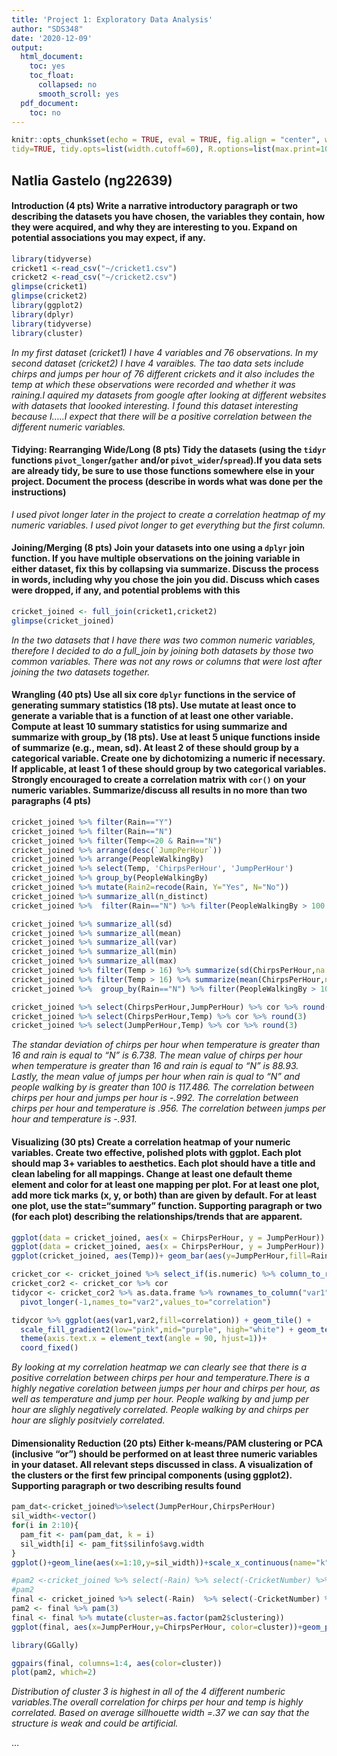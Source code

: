 ```yaml
---
title: 'Project 1: Exploratory Data Analysis'
author: "SDS348"
date: '2020-12-09'
output:
  html_document:
    toc: yes
    toc_float:
      collapsed: no
      smooth_scroll: yes
  pdf_document:
    toc: no
---
```


```r
knitr::opts_chunk$set(echo = TRUE, eval = TRUE, fig.align = "center", warning = F, message = F,
tidy=TRUE, tidy.opts=list(width.cutoff=60), R.options=list(max.print=100))
```

## Natlia Gastelo (ng22639)

#### Introduction (4 pts) Write a narrative introductory paragraph or two describing the datasets you have chosen, the variables they contain, how they were acquired, and why they are interesting to you. Expand on potential associations you may expect, if any.

```R

library(tidyverse)
cricket1 <-read_csv("~/cricket1.csv")
cricket2 <-read_csv("~/cricket2.csv")
glimpse(cricket1)
glimpse(cricket2)
library(ggplot2)
library(dplyr)
library(tidyverse)
library(cluster)
```

*In my first dataset (cricket1) I have 4 variables and 76 observations. In my second dataset (cricket2) I have 4 varaibles. The tao data sets include chirps and jumps per hour of 76 different crickets and it also includes the  temp at which these observations were recorded and whether it was raining.I aquired my datasets from google after looking at different websites with datasets that loooked interesting. I found this dataset interesting because I.....I expect that there will be a positive correlation between the different numeric variables.*

#### Tidying: Rearranging Wide/Long (8 pts) Tidy the datasets (using the `tidyr` functions `pivot_longer`/`gather` and/or `pivot_wider`/`spread`).If you data sets are already tidy, be sure to use those functions somewhere else in your project. Document the process (describe in words what was done per the instructions)

*I used pivot longer later in the project to create a correlation heatmap of my numeric variables. I used pivot longer to get everything but the first column.*

#### Joining/Merging (8 pts) Join your datasets into one using a `dplyr` join function. If you have multiple observations on the joining variable in either dataset, fix this by collapsing via summarize. Discuss the process in words, including why you chose the join you did. Discuss which cases were dropped, if any, and potential problems with this

```R
cricket_joined <- full_join(cricket1,cricket2)
glimpse(cricket_joined)
```

*In the two datasets that I have there was two common numeric variables, therefore I decided to do a full_join by joining both datasets by those two common variables. There was not any rows or columns that were lost after joining the two datasets together.*

#### Wrangling (40 pts) Use all six core `dplyr` functions in the service of generating summary statistics (18 pts). Use mutate at least once to generate a variable that is a function of at least one other variable. Compute at least 10 summary statistics for using summarize and summarize with group_by (18 pts). Use at least 5 unique functions inside of summarize (e.g., mean, sd). At least 2 of these should group by a categorical variable. Create one by dichotomizing a numeric if necessary. If applicable, at least 1 of these should group by two categorical variables. Strongly encouraged to create a correlation matrix with `cor()` on your numeric variables. Summarize/discuss all results in no more than two paragraphs (4 pts)

```R
cricket_joined %>% filter(Rain=="Y")
cricket_joined %>% filter(Rain=="N")
cricket_joined %>% filter(Temp<=20 & Rain=="N")
cricket_joined %>% arrange(desc(`JumpPerHour`))
cricket_joined %>% arrange(PeopleWalkingBy)
cricket_joined %>% select(Temp, 'ChirpsPerHour', 'JumpPerHour')
cricket_joined %>% group_by(PeopleWalkingBy)
cricket_joined %>% mutate(Rain2=recode(Rain, Y="Yes", N="No"))
cricket_joined %>% summarize_all(n_distinct)
cricket_joined %>%  filter(Rain=="N") %>% filter(PeopleWalkingBy > 100 )

cricket_joined %>% summarize_all(sd)
cricket_joined %>% summarize_all(mean)
cricket_joined %>% summarize_all(var)
cricket_joined %>% summarize_all(min)
cricket_joined %>% summarize_all(max)
cricket_joined %>% filter(Temp > 16) %>% summarize(sd(ChirpsPerHour,na.rm=T)) %>% group_by(Rain="N")
cricket_joined %>% filter(Temp > 16) %>% summarize(mean(ChirpsPerHour,na.rm=T)) %>% group_by(Rain="N")
cricket_joined %>%  group_by(Rain=="N") %>% filter(PeopleWalkingBy > 100 ) %>% summarize(mean(JumpPerHour),na.rm=T)

cricket_joined %>% select(ChirpsPerHour,JumpPerHour) %>% cor %>% round(3)
cricket_joined %>% select(ChirpsPerHour,Temp) %>% cor %>% round(3)
cricket_joined %>% select(JumpPerHour,Temp) %>% cor %>% round(3)
```

*The standar deviation of chirps per hour when temperature is greater than 16 and rain is equal to "N" is 6.738. The mean value of chirps per hour when temperature is greater than 16 and rain is equal to "N" is 88.93. Lastly, the mean value of jumps per hour when rain is qual to "N" and people walking by is greater than 100 is 117.486. The correlation between chirps per hour and jumps per hour is -.992. The correlation between chirps per hour and temperature is .956. The correlation between jumps per hour and temperature is -.931. *

#### Visualizing (30 pts) Create a correlation heatmap of your numeric variables. Create two effective, polished plots with ggplot. Each plot should map 3+ variables to aesthetics. Each plot should have a title and clean labeling for all mappings. Change at least one default theme element and color for at least one mapping per plot. For at least one plot, add more tick marks (x, y, or both) than are given by default. For at least one plot, use the stat="summary" function. Supporting paragraph or two (for each plot) describing the relationships/trends that are apparent.

```R
ggplot(data = cricket_joined, aes(x = ChirpsPerHour, y = JumpPerHour)) + geom_point(color="Black") + geom_line(color="Purple")
ggplot(data = cricket_joined, aes(x = ChirpsPerHour, y = JumpPerHour)) + geom_point(size=4, aes(color = Temp))
ggplot(cricket_joined, aes(Temp))+ geom_bar(aes(y=JumpPerHour,fill=Rain), stat="summary", fun=mean) + theme(axis.text = element_text(size=14))

cricket_cor <- cricket_joined %>% select_if(is.numeric) %>% column_to_rownames(var="CricketNumber")
cricket_cor2 <- cricket_cor %>% cor
tidycor <- cricket_cor2 %>% as.data.frame %>% rownames_to_column("var1") %>%
  pivot_longer(-1,names_to="var2",values_to="correlation")

tidycor %>% ggplot(aes(var1,var2,fill=correlation)) + geom_tile() +
  scale_fill_gradient2(low="pink",mid="purple", high="white") + geom_text(aes(label=round(correlation,2)),color = "black", size = 4)+ #overlay values
  theme(axis.text.x = element_text(angle = 90, hjust=1))+ 
  coord_fixed() 
```

*By looking at my correlation heatmap we can clearly see that there is a positive correlation between chirps per hour and temperature.There is a highly negative corelation between jumps per hour and chirps per hour, as well as temperature and jump per hour. People walking by and jump per hour are slighly negatively correlated. People walking by and chirps per hour are slighly positviely correlated.* 

#### Dimensionality Reduction (20 pts) Either k-means/PAM clustering or PCA (inclusive "or") should be performed on at least three numeric variables in your dataset. All relevant steps discussed in class. A visualization of the clusters or the first few principal components (using ggplot2). Supporting paragraph or two describing results found 

```R
pam_dat<-cricket_joined%>%select(JumpPerHour,ChirpsPerHour)
sil_width<-vector()
for(i in 2:10){
  pam_fit <- pam(pam_dat, k = i)
  sil_width[i] <- pam_fit$silinfo$avg.width
}
ggplot()+geom_line(aes(x=1:10,y=sil_width))+scale_x_continuous(name="k",breaks=1:10)

#pam2 <-cricket_joined %>% select(-Rain) %>% select(-CricketNumber) %>% scale %>% pam(3)
#pam2
final <- cricket_joined %>% select(-Rain)  %>% select(-CricketNumber) %>%scale %>% as.data.frame
pam2 <- final %>% pam(3) 
final <- final %>% mutate(cluster=as.factor(pam2$clustering))
ggplot(final, aes(x=JumpPerHour,y=ChirpsPerHour, color=cluster))+geom_point()

library(GGally)

ggpairs(final, columns=1:4, aes(color=cluster))
plot(pam2, which=2)
```


*Distribution of cluster 3 is highest in all of the 4 different numberic variables.The overall correlation for chirps per hour and temp is highly correlated. Based on average sillhouette width =.37 we can say that the structure is weak and could be artificial.*


...


